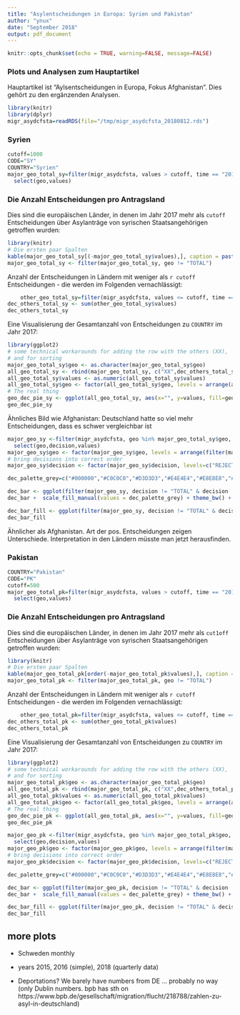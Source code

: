 ```yaml
---
title: "Asylentscheidungen in Europa: Syrien und Pakistan" 
author: "ynux"
date: "September 2018"
output: pdf_document
---
```


```r
knitr::opts_chunk$set(echo = TRUE, warning=FALSE, message=FALSE)
```

### Plots und Analysen zum Hauptartikel

Hauptartikel ist "Aylsentscheidungen in Europa, Fokus Afghanistan". Dies gehört zu den ergänzenden Analysen.



```r
library(knitr)
library(dplyr)
migr_asydcfsta=readRDS(file="/tmp/migr_asydcfsta_20180812.rds")
```

### Syrien

```r
cutoff=1000
CODE="SY"
COUNTRY="Syrien"
major_geo_total_sy=filter(migr_asydcfsta, values > cutoff, time == "2017-01-01", decision == "TOTAL", sex == "T", age == "TOTAL", citizen == CODE, geo != "EU28") %>% 
  select(geo,values) 
```

### Die Anzahl Entscheidungen pro Antragsland

Dies sind die europäischen Länder, in denen im Jahr 2017 mehr als `cutoff` Entscheidungen über Asylanträge von syrischen Staatsangehörigen getroffen wurden:
    
```r
library(knitr)
# Die ersten paar Spalten
kable(major_geo_total_sy[(-major_geo_total_sy$values),], caption = paste("Länder mit mehr als ", cutoff, " Entscheidungen zu Asylanträgen aus ", COUNTRY ))
major_geo_total_sy <- filter(major_geo_total_sy, geo != "TOTAL")
```

Anzahl der Entscheidungen in Ländern mit weniger als `r cutoff` Entscheidungen - die werden im Folgenden vernachlässigt:

```r
    other_geo_total_sy=filter(migr_asydcfsta, values <= cutoff, time == "2017-01-01", decision == "TOTAL", sex == "T", age == "TOTAL", citizen == CODE, geo != "EU28", geo != "TOTAL") %>%  arrange(desc(values))
dec_others_total_sy <- sum(other_geo_total_sy$values)
dec_others_total_sy
```

Eine Visualisierung der Gesamtanzahl von Entscheidungen zu `COUNTRY` im Jahr 2017:

```r
library(ggplot2)
# some technical workarounds for adding the row with the others (XX),
# and for sorting
major_geo_total_sy$geo <- as.character(major_geo_total_sy$geo)
all_geo_total_sy <- rbind(major_geo_total_sy, c("XX",dec_others_total_sy))
all_geo_total_sy$values <- as.numeric(all_geo_total_sy$values) 
all_geo_total_sy$geo <- factor(all_geo_total_sy$geo, levels = arrange(all_geo_total_sy, values)$geo)
# The real thing
geo_dec_pie_sy <- ggplot(all_geo_total_sy, aes(x="", y=values, fill=geo)) + geom_col(colour = "black") + coord_polar("y", start=0) + scale_fill_grey(start = 0.4, end = 0.9) + ggtitle (paste("Entscheidungen über Asyl, ",COUNTRY,", 2017"), subtitle = paste("EU-Länder; XX ist die Summe aller Länder mit < ", cutoff, " Entscheidungen")) + theme_bw() + theme(axis.title=element_blank()) 
geo_dec_pie_sy
```

Ähnliches Bild wie Afghanistan: Deutschland hatte so viel mehr Entscheidungen, dass es schwer vergleichbar ist

```r
major_geo_sy <-filter(migr_asydcfsta, geo %in% major_geo_total_sy$geo, time >= "2017-01-01", sex == "T", age == "TOTAL", citizen == CODE, geo != "EU28", geo != "TOTAL") %>% 
  select(geo,decision,values) 
major_geo_sy$geo <- factor(major_geo_sy$geo, levels = arrange(filter(major_geo_sy, decision == "TOTAL"), desc(values))$geo)
# bring decisions into correct order
major_geo_sy$decision <- factor(major_geo_sy$decision, levels=c("REJECTED","TEMP_PROT","HUMSTAT","SUB_PROT","GENCONV","TOTAL_POS","TOTAL"))

```


```r
dec_palette_grey=c("#000000","#C0C0C0","#D3D3D3","#E4E4E4","#E8E8E8","#C8C8C8","#808080")

dec_bar <- ggplot(filter(major_geo_sy, decision != "TOTAL" & decision != "TOTAL_POS")) + geom_col(aes(x=geo, y=values, fill=decision)) 
dec_bar +  scale_fill_manual(values = dec_palette_grey) + theme_bw() + theme(legend.position="bottom") + ggtitle(paste("Entscheidungen über Asylanträge aus ",COUNTRY," 2017"), subtitle = "in absoluten Zahlen")
```

```r
dec_bar_fill <- ggplot(filter(major_geo_sy, decision != "TOTAL" & decision != "TOTAL_POS")) + geom_col(aes(x=geo, y=values, fill=decision), position="fill") + scale_fill_grey() + theme_bw() + theme(legend.position="bottom") + ggtitle(paste("Entscheidungen über Asylanträge aus ",COUNTRY," 2017"), subtitle = "in Prozent")
dec_bar_fill
```

Ähnlicher als Afghanistan. Art der pos. Entscheidungen zeigen Unterschiede. Interpretation in den Ländern müsste man jetzt herausfinden.

### Pakistan

```r
COUNTRY="Pakistan"
CODE="PK"
cutoff=500
major_geo_total_pk=filter(migr_asydcfsta, values > cutoff, time == "2017-01-01", decision == "TOTAL", sex == "T", age == "TOTAL", citizen == CODE, geo != "EU28") %>% 
  select(geo,values) 
```

### Die Anzahl Entscheidungen pro Antragsland

Dies sind die europäischen Länder, in denen im Jahr 2017 mehr als `cut1off` Entscheidungen über Asylanträge von syrischen Staatsangehörigen getroffen wurden:
    
```r
library(knitr)
# Die ersten paar Spalten
kable(major_geo_total_pk[order(-major_geo_total_pk$values),], caption = paste("Länder mit mehr als ",cutoff, " Entscheidungen zu Asylanträgen aus " , COUNTRY))
major_geo_total_pk <- filter(major_geo_total_pk, geo != "TOTAL")
```

Anzahl der Entscheidungen in Ländern mit weniger als `r cutoff` Entscheidungen - die werden im Folgenden vernachlässigt:

```r
    other_geo_total_pk=filter(migr_asydcfsta, values <= cutoff, time == "2017-01-01", decision == "TOTAL", sex == "T", age == "TOTAL", citizen == CODE, geo != "EU28", geo != "TOTAL") %>%  arrange(desc(values))
dec_others_total_pk <- sum(other_geo_total_pk$values)
dec_others_total_pk
```

Eine Visualisierung der Gesamtanzahl von Entscheidungen zu `COUNTRY` im Jahr 2017:

```r
library(ggplot2)
# some technical workarounds for adding the row with the others (XX),
# and for sorting
major_geo_total_pk$geo <- as.character(major_geo_total_pk$geo)
all_geo_total_pk <- rbind(major_geo_total_pk, c("XX",dec_others_total_pk))
all_geo_total_pk$values <- as.numeric(all_geo_total_pk$values) 
all_geo_total_pk$geo <- factor(all_geo_total_pk$geo, levels = arrange(all_geo_total_pk, values)$geo)
# The real thing
geo_dec_pie_pk <- ggplot(all_geo_total_pk, aes(x="", y=values, fill=geo)) + geom_col(colour = "black") + coord_polar("y", start=0) + scale_fill_grey(start = 0.4, end = 0.9) + ggtitle(paste("Entscheidungen über Asyl, ",COUNTRY,  " , 2017"), subtitle = paste("EU-Länder; XX ist die Summe aller Länder mit < ", cutoff, " Entscheidungen")) + theme_bw() + theme(axis.title=element_blank()) 
geo_dec_pie_pk
```


```r
major_geo_pk <-filter(migr_asydcfsta, geo %in% major_geo_total_pk$geo, time >= "2017-01-01", sex == "T", age == "TOTAL", citizen == CODE, geo != "EU28", geo != "TOTAL") %>% 
  select(geo,decision,values) 
major_geo_pk$geo <- factor(major_geo_pk$geo, levels = arrange(filter(major_geo_pk, decision == "TOTAL"), desc(values))$geo)
# bring decisions into correct order
major_geo_pk$decision <- factor(major_geo_pk$decision, levels=c("REJECTED","TEMP_PROT","HUMSTAT","SUB_PROT","GENCONV","TOTAL_POS","TOTAL"))

```


```r
dec_palette_grey=c("#000000","#C0C0C0","#D3D3D3","#E4E4E4","#E8E8E8","#C8C8C8","#808080")

dec_bar <- ggplot(filter(major_geo_pk, decision != "TOTAL" & decision != "TOTAL_POS")) + geom_col(aes(x=geo, y=values, fill=decision)) 
dec_bar +  scale_fill_manual(values = dec_palette_grey) + theme_bw() + theme(legend.position="bottom") + ggtitle(paste("Entscheidungen über Asylanträge aus ",COUNTRY,", 2017"), subtitle = "in absoluten Zahlen")
```

```r
dec_bar_fill <- ggplot(filter(major_geo_pk, decision != "TOTAL" & decision != "TOTAL_POS")) + geom_col(aes(x=geo, y=values, fill=decision), position="fill") + scale_fill_grey() + theme_bw() + theme(legend.position="bottom") + ggtitle(paste("Entscheidungen über Asylanträge aus ",COUNTRY," 2017"), subtitle = "in Prozent")
dec_bar_fill
```



## more plots

* Schweden monthly

* years 2015, 2016 (simple), 2018 (quarterly data)
* Deportations? We barely have numbers from DE ... probably no way (only Dublin numbers. bpb has sth on https://www.bpb.de/gesellschaft/migration/flucht/218788/zahlen-zu-asyl-in-deutschland)

